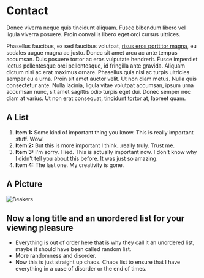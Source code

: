 <SEO
  title="Contact"
  description="I can be reached over interstellar radio on channel 4520. Call me."
/>

# Contact


<ContactForm />

Donec viverra neque quis tincidunt aliquam. Fusce bibendum libero vel ligula viverra posuere. Proin convallis libero eget orci cursus ultrices.

Phasellus faucibus, ex sed faucibus volutpat, [risus eros porttitor magna](https://www.google.com), eu sodales augue magna ac justo. Donec sit amet arcu ac ante tempus accumsan. Duis posuere tortor ac eros vulputate hendrerit. Fusce imperdiet lectus pellentesque orci pellentesque, id fringilla ante gravida. Aliquam dictum nisi ac erat maximus ornare. Phasellus quis nisl ac turpis ultricies semper eu a urna. Proin sit amet auctor velit. Ut non diam metus. Nulla quis consectetur ante. Nulla lacinia, ligula vitae volutpat accumsan, ipsum urna accumsan nunc, sit amet sagittis odio turpis eget dui. Donec semper nec diam at varius. Ut non erat consequat, [tincidunt tortor](https://www.google.com) at, laoreet quam.


## A List

1. **Item 1:** Some kind of important thing you know. This is really important stuff. Wow!
1. **Item 2:** But this is more important I think...really truly. Trust me.
1. **Item 3:** I'm sorry. I lied. This is actually important now. I don't know why I didn't tell you about this before. It was just so amazing.
1. **Item 4:** The last one. My creativity is gone.

## A Picture

![Beakers](../assets/image1.jpg)

## Now a long title and an unordered list for your viewing pleasure

- Everything is out of order here that is why they call it an unordered list, maybe it should have been called random list.
- More randomness and disorder.
- Now this is just straight up chaos. Chaos list to ensure that I have everything in a case of disorder or the end of times.
